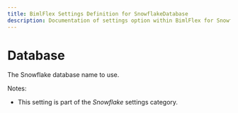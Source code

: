 ---
title: BimlFlex Settings Definition for SnowflakeDatabase
description: Documentation of settings option within BimlFlex for SnowflakeDatabase
---
<head>
  <meta name="varigenceProduct" content="BimlFlex"></meta>
  <meta name="varigenceArticleType" content="Reference"></meta>
</head>


# Database

The Snowflake database name to use.

Notes:

* This setting is part of the *Snowflake* settings category.

